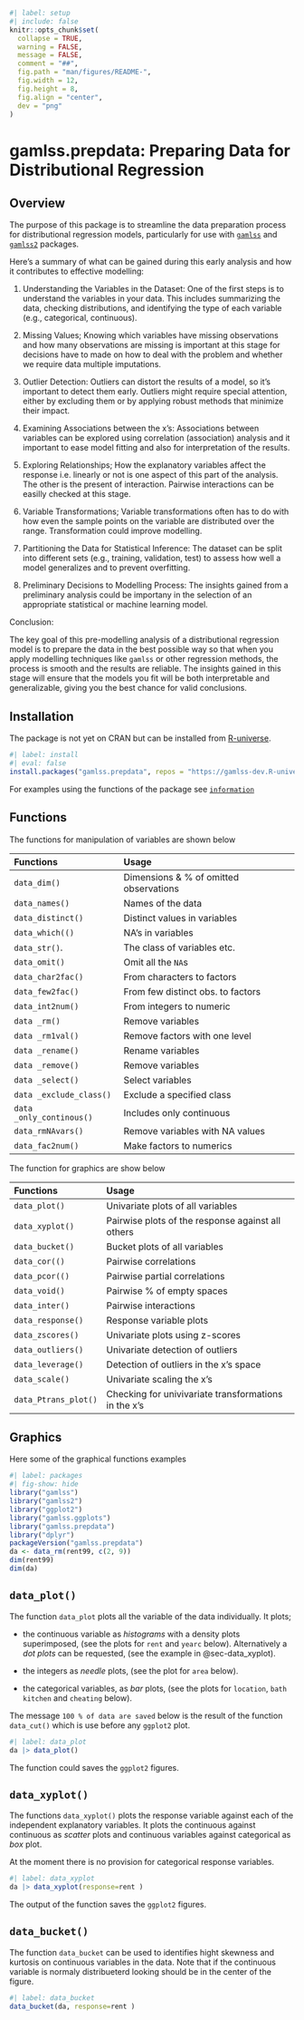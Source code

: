 <!-- README.md is generated from README.qmd via: quarto render README.qmd --to gfm -->

```r
#| label: setup
#| include: false
knitr::opts_chunk$set(
  collapse = TRUE,
  warning = FALSE,
  message = FALSE,
  comment = "##",
  fig.path = "man/figures/README-",
  fig.width = 12,
  fig.height = 8,
  fig.align = "center",
  dev = "png"
)
```


# gamlss.prepdata: Preparing Data for Distributional Regression

## Overview

The purpose of this package is to streamline the data preparation process for distributional regression models, particularly for use with [`gamlss`](https://cran.R-project.org/package=gamlss) and [`gamlss2`](https://github.com/gamlss-dev/gamlss2) packages. 


Here’s a summary of what can be gained during this early analysis and how it contributes to effective modelling:

1. Understanding the Variables in the Dataset: One of the first steps is to understand the variables in your data. This includes summarizing the data, checking distributions, and identifying the type of each variable (e.g., categorical, continuous).
	
2. Missing Values; Knowing which variables have missing observations and how many observations are missing is important at this stage for decisions have to made on how to deal with the problem and whether we require  data multiple imputations.  

3. Outlier Detection: Outliers can distort the results of a model, so it’s important to detect them early.  Outliers might require special attention, either by excluding them or by applying robust methods that minimize their impact.

4. Examining Associations between the x's:  Associations between variables can be explored using correlation (association) analysis and it important to ease  model fitting and also for interpretation of the results. 


5. Exploring Relationships; How the explanatory variables affect the response i.e.  linearly or not is one aspect of this part of the analysis. The other is the present of interaction. Pairwise interactions can be easilly checked at this stage.     

	
	
6. Variable Transformations;  Variable transformations often has to do with how even the sample points on the variable  are distributed over the range.  Transformation  could improve modelling.

7. Partitioning the Data for Statistical Inference: The dataset can be split into different sets (e.g., training, validation, test) to assess how well a model generalizes and to prevent overfitting.

8. Preliminary Decisions to Modelling Process: The insights gained from a preliminary analysis  could be importany in the  selection of an appropriate statistical or machine learning model.



Conclusion:

The key goal of this pre-modelling analysis of a distributional regression model is to prepare the data in the best possible way so that when you apply modelling techniques like `gamlss` or other regression methods, the process is smooth and the results are reliable. The insights gained in this stage will ensure that the models you fit will be both interpretable and generalizable, giving you the best chance for valid conclusions.

<!-- There is a lot of information which can be gain using a preliminary data -->
<!-- analysis. One could seeking information about the _variables_ in the data set -->
<!-- themselves, on _outliers_, on _associations_  between variables, what  _type_ of -->
<!-- relationships  exist between the response and the explanatory variables (linear -->
<!-- or not linear) and  possible _interactions_ between the explanatory variables.  -->
<!-- In addition, one, at this stage, could  decide  appropriate  _partitions_ of to -->
<!-- maximize statistical inference. While answers to those questions are not -->
<!-- necessarily final, at this pre-modeling stage, they could help at the next -->
<!-- stage of the fitting  process. All functions in the package can be used before -->
<!-- the functions  \texttt{gamlss()} or \texttt{gamlss2()} are used for modeling.  -->

## Installation

The package is not yet on CRAN but can be installed from
[R-universe](https://gamlss-dev.R-universe.dev/).

```r
#| label: install
#| eval: false
install.packages("gamlss.prepdata", repos = "https://gamlss-dev.R-universe.dev")
```
For examples using the functions of the package see [`information`](https://mstasinopoulos.github.io/Functions-from-packages/)

## Functions

The functions for manipulation of variables are shown below

| Functions                | Usage                                  |
|:-------------------------|:---------------------------------------|
| `data_dim()`             | Dimensions & % of omitted observations |
| `data_names()`           | Names of the data                      |
| `data_distinct()`        | Distinct values in variables           |
| `data_which(()`          | NA's in variables                      |
| `data_str()`.            | The class of  variables etc.           |
| `data_omit()`            | Omit all the `NA`s                     |
| `data_char2fac()`        | From characters to factors             |
| `data_few2fac()`         | From few distinct obs. to factors      |
| `data_int2num()`         | From integers to  numeric              |
| `data _rm()`             | Remove variables                       |
| `data _rm1val()`         | Remove factors with one level          |
| `data _rename()`         | Rename variables                       |
| `data _remove()`         | Remove variables                       |
| `data _select()`         | Select variables                       |
| `data _exclude_class()`  | Exclude a specified class              |
| `data _only_continous()` | Includes only continuous               |
| `data_rmNAvars()`        | Remove variables with NA values        |
| `data_fac2num()`         | Make factors to numerics               |

The function for graphics are show below

| Functions           | Usage                                                |
|:--------------------|:-----------------------------------------------------|
| `data_plot()`       | Univariate plots of all variables                    |
| `data_xyplot()`     | Pairwise plots of the response against all others    |
| `data_bucket()`     | Bucket plots of all variables                        |
| `data_cor(()`       | Pairwise correlations                                |
| `data_pcor(()`      | Pairwise partial correlations                        |
| `data_void()`       | Pairwise % of empty spaces                           |
| `data_inter()`      | Pairwise interactions                                |
| `data_response()`   | Response variable plots                              |
| `data_zscores()`    | Univariate plots using z-scores                      |
| `data_outliers()`   | Univariate detection of outliers                     |
| `data_leverage()`   | Detection of outliers in the x's  space              |
| `data_scale()`      | Univariate scaling the x's                           |
| `data_Ptrans_plot()` | Checking for univivariate transformations in the x's |


## Graphics


Here some of the  graphical functions examples

```r
#| label: packages
#| fig-show: hide
library("gamlss")
library("gamlss2")
library("ggplot2")
library("gamlss.ggplots")
library("gamlss.prepdata")
library("dplyr") 
packageVersion("gamlss.prepdata")
da <- data_rm(rent99, c(2, 9)) 
dim(rent99)
dim(da)
```

## `data_plot()` {#sec-data_plot}

The function `data_plot` plots all the variable of the data individually. It plots;

-   the continuous variable as *histograms* with a density plots superimposed, (see the plots for `rent` and `yearc` below). Alternatively a *dot plots* can be requested, (see the example in @sec-data_xyplot).

-   the integers as *needle* plots, (see the plot for `area` below).

-   the categorical variables, as *bar* plots, (see the plots for `location`, `bath` `kitchen` and `cheating` below).

The message `100 % of data are saved` below is the result of the function `data_cut()` which is use before any `ggplot2` plot.

```r
#| label: data_plot
da |> data_plot()
```

The function could saves the `ggplot2` figures.


## `data_xyplot()` {#sec-data_xyplot}

The functions `data_xyplot()` plots the response variable against each of the independent explanatory variables. It plots the continuous against continuous as *scatter* plots and continuous variables against categorical as *box* plot.

::: callout-warning
At the moment there is no provision for categorical response variables.
:::

```r
#| label: data_xyplot
da |> data_xyplot(response=rent )
```

The output of the function saves the `ggplot2` figures.

## `data_bucket()` {#sec-data_bucket}

The function `data_bucket` can be used to identifies hight skewness and kurtosis on continuous variables in the data. Note that if the continuous variable is normaly distribueterd looking should be in the center of the figure.

```r
#| label: data_bucket
data_bucket(da, response=rent )
```
